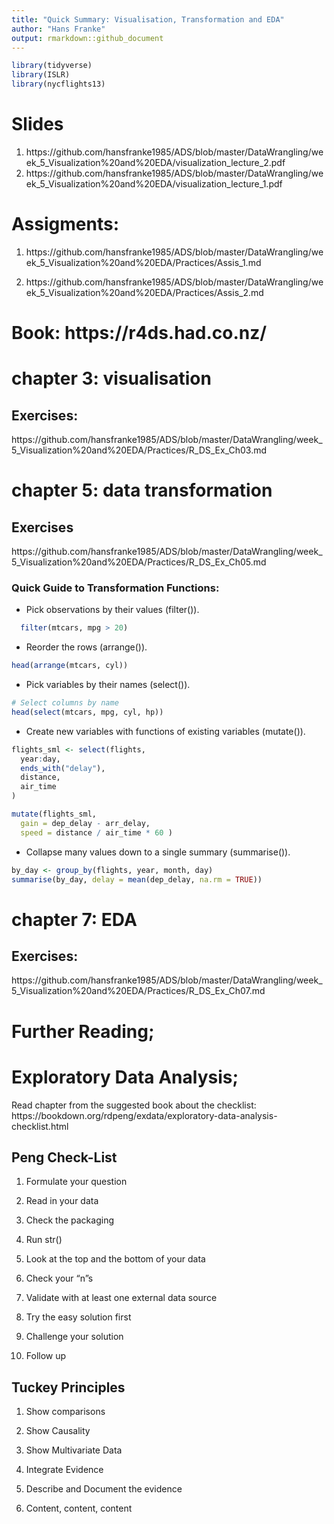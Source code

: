 ```yaml
---
title: "Quick Summary: Visualisation, Transformation and EDA"
author: "Hans Franke"
output: rmarkdown::github_document
---
```


```r
library(tidyverse)
library(ISLR)
library(nycflights13)
```

# Slides
1. https://github.com/hansfranke1985/ADS/blob/master/DataWrangling/week_5_Visualization%20and%20EDA/visualization_lecture_2.pdf
2. https://github.com/hansfranke1985/ADS/blob/master/DataWrangling/week_5_Visualization%20and%20EDA/visualization_lecture_1.pdf

# Assigments:
1. https://github.com/hansfranke1985/ADS/blob/master/DataWrangling/week_5_Visualization%20and%20EDA/Practices/Assis_1.md
  
2. https://github.com/hansfranke1985/ADS/blob/master/DataWrangling/week_5_Visualization%20and%20EDA/Practices/Assis_2.md
  
# Book: https://r4ds.had.co.nz/

# chapter 3: visualisation 

## Exercises:
https://github.com/hansfranke1985/ADS/blob/master/DataWrangling/week_5_Visualization%20and%20EDA/Practices/R_DS_Ex_Ch03.md

# chapter 5: data transformation

## Exercises
https://github.com/hansfranke1985/ADS/blob/master/DataWrangling/week_5_Visualization%20and%20EDA/Practices/R_DS_Ex_Ch05.md

### Quick Guide to Transformation Functions:

- Pick observations by their values (filter()).
```r
  filter(mtcars, mpg > 20)
```


- Reorder the rows (arrange()).
```r
head(arrange(mtcars, cyl))
```



- Pick variables by their names (select()).
```r
# Select columns by name
head(select(mtcars, mpg, cyl, hp))
```


- Create new variables with functions of existing variables (mutate()).
```r
flights_sml <- select(flights, 
  year:day, 
  ends_with("delay"), 
  distance, 
  air_time
)

mutate(flights_sml,
  gain = dep_delay - arr_delay,
  speed = distance / air_time * 60 )
```

- Collapse many values down to a single summary (summarise()).

```r
by_day <- group_by(flights, year, month, day)
summarise(by_day, delay = mean(dep_delay, na.rm = TRUE))
```


# chapter 7: EDA

## Exercises:
https://github.com/hansfranke1985/ADS/blob/master/DataWrangling/week_5_Visualization%20and%20EDA/Practices/R_DS_Ex_Ch07.md

# Further Reading;

# Exploratory Data Analysis;
Read chapter from the suggested book about the checklist:
https://bookdown.org/rdpeng/exdata/exploratory-data-analysis-checklist.html


## Peng Check-List
1. Formulate your question

2. Read in your data

3. Check the packaging

4. Run str()

5. Look at the top and the bottom of your data

6. Check your “n”s

7. Validate with at least one external data source

8. Try the easy solution first

9. Challenge your solution

10. Follow up

## Tuckey Principles

1. Show comparisons

2. Show Causality

3. Show Multivariate Data

4. Integrate Evidence

5. Describe and Document the evidence

6. Content, content, content

